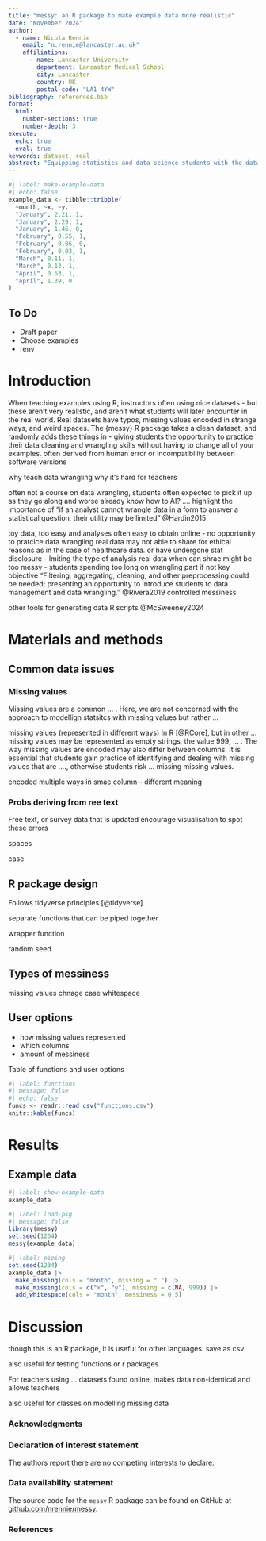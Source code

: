 ```yaml
---
title: "messy: an R package to make example data more realistic"
date: "November 2024"
author:
  - name: Nicola Rennie
    email: "n.rennie@lancaster.ac.uk"
    affiliations:
      - name: Lancaster University
        department: Lancaster Medical School
        city: Lancaster
        country: UK
        postal-code: "LA1 4YW"
bibliography: references.bib
format:
  html: 
    number-sections: true
    number-depth: 3
execute: 
  echo: true
  eval: true
keywords: dataset, real
abstract: "Equipping statistics and data science students with the data wrangling skills necessary to ... . Real data can often include typos, missing values encoded in strange ways, unusual spaces in words, or other factors. Example data sets designed for teaching often lack many of these messy properties of real data, whilst publicly available real data can be too messy or ... . This paper presents an R package to ... . Meaning educators can continue to use the example data sets, but add an opportunity to ... ."
---
```


```r
#| label: make-example-data
#| echo: false
example_data <- tibble::tribble(
  ~month, ~x, ~y,
  "January", 2.21, 1,
  "January", 2.29, 1,
  "January", 1.46, 0,
  "February", 0.55, 1,
  "February", 0.06, 0,
  "February", 0.03, 1,
  "March", 0.11, 1,
  "March", 0.13, 1,
  "April", 0.63, 1,
  "April", 1.39, 0
)
```


::: {.callout-warning}
## To Do

* Draft paper
* Choose examples
* renv

:::





# Introduction

When teaching examples using R, instructors often using nice datasets - but these aren't very realistic, and aren't what students will later encounter in the real world. Real datasets have typos, missing values encoded in strange ways, and weird spaces. The {messy} R package takes a clean dataset, and randomly adds these things in - giving students the opportunity to practice their data cleaning and wrangling skills without having to change all of your examples.
often derived from human error or incompatibility between software versions  

why teach data wrangling
why it's hard for teachers

often not a course on data wrangling, students often expected to pick it up as they go along and worse already know how to 
AI?
.... highlight the importance of "if an analyst cannot wrangle data in a form to answer a statistical question, their utility may be limited" @Hardin2015

toy data, too easy and analyses often easy to obtain online - no opportunity to pratcice data wrangling
real data may not able to share for ethical reasons as in the case of healthcare data. or have undergone stat disclosure - lmiting the type of analysis
real data when can shrae might be too messy - students spending too long on wrangling part if not key objective "Filtering, aggregating, cleaning, and other preprocessing could be needed; presenting an opportunity to introduce students to data management and data wrangling." @Rivera2019
controlled messiness

other tools for generating data 
R scripts
@McSweeney2024

# Materials and methods

## Common data issues

### Missing values

Missing values are a common ... . Here, we are not concerned with the approach to modellign statsitcs with missing values but rather ...

missing values (represented in different ways) In R [@RCore], but in other ... missing values may be represented as empty strings, the value 999, ... . The way missing values are encoded may also differ between columns. It is essential that students gain practice of identifying and dealing with missing values that are ...., otherwise students risk ... missing missing values.

encoded multiple ways in smae column - different meaning

### Probs deriving from ree text

Free text, or survey data that is updated 
encourage visualisation to spot these errors

spaces

case 


## R package design

Follows tidyverse principles [@tidyverse]

separate functions that can be piped together

wrapper function

random seed

## Types of messiness

missing values 
chnage case
whitespace

## User options

* how missing values represented
* which columns
* amount of messiness

Table of functions and user options

```r
#| label: functions
#| message: false
#| echo: false
funcs <- readr::read_csv("functions.csv")
knitr::kable(funcs)
```



# Results

## Example data

```r
#| label: show-example-data
example_data
```


```r
#| label: load-pkg
#| message: false
library(messy)
set.seed(1234)
messy(example_data)
```

```r
#| label: piping
set.seed(1234)
example_data |> 
  make_missing(cols = "month", missing = " ") |> 
  make_missing(cols = c("x", "y"), missing = c(NA, 999)) |> 
  add_whitespace(cols = "month", messiness = 0.5)
```


# Discussion

though this is an R package, it is useful for other languages. save as csv

also useful for testing functions or r packages

For teachers using ... datasets found online, makes data non-identical and allows teachers 

also useful for classes on modelling missing data

### Acknowledgments {.unnumbered}

### Declaration of interest statement {.unnumbered}

The authors report there are no competing interests to declare.

### Data availability statement {.unnumbered}

The source code for the `messy` R package can be found on GitHub at [github.com/nrennie/messy](https://github.com/nrennie/messy).

### References {.unnumbered}

::: {#refs}
:::



